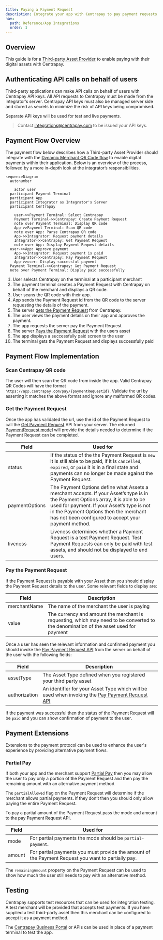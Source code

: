 ```yaml
---
title: Paying a Payment Request
description: Integrate your app with Centrapay to pay payment requests on merchant terminals and POS
nav:
  path: Reference/App Integrations
  order: 1
---
```


## Overview

This guide is for a [Third-party Asset Provider](/guides/integrating-third-party-asset) to enable paying with their
digital assets with Centrapay.

## Authenticating API calls on behalf of users

Third-party applications can make API calls on behalf of users with Centrapay
API keys. All API requests to Centrapay must be made from the integrator’s server.
Centrapay API keys must also be managed server side and stored as secrets to
minimize the risk of API keys being compromised.

Separate API keys will be used for test and live payments.

> Contact integrations@centrapay.com to be issued your API keys.

## Payment Flow Overview

The payment flow below describes how a Third-party Asset Provider should integrate
with the [Dynamic Merchant QR Code flow](/guides/payment-flows#dynamic-merchant-qr-code) to enable digital payments within their
application. Below is an overview of the process, followed by a more in-depth
look at the integrator’s responsibilities.

```mermaid
sequenceDiagram
  autonumber

	actor user
  participant Payment Terminal
  participant App
  participant Integrator as Integrator's Server
  participant Centrapay

	user->>Payment Terminal: Select Centrapay
	Payment Terminal->>Centrapay: Create Payment Request
	note over Payment Terminal: Display QR code
	App->>Payment Terminal: Scan QR code
	note over App: Parse Centrapay QR code
	App->>Integrator: Request payment details
	Integrator->>Centrapay: Get Payment Request
	note over App: Display Payment Request details
  user->>App: Approve payment
	App->>Integrator: Request payment is paid
	Integrator->>Centrapay: Pay Payment Request
	App->>user: Display successful payment
  Payment Terminal->>Centrapay: Get Payment Request
  note over Payment Terminal: Display paid successfully

```

1. User selects Centrapay on the terminal at a participant merchant
2. The payment terminal creates a Payment Request with Centrapay on behalf of the merchant
   and displays a QR code.
3. User scans the QR code with their app.
4. App sends the Payment Request id from the QR code to the server requesting
   the details of the payment.
5. The server [gets the Payment Request](/api/payment-requests#get-a-payment-request)
   from Centrapay.
6. The user views the payment details on their app and approves the payment.
7. The app requests the server pay the Payment Request
8. The server [Pays the Payment Request](/api/payment-requests#pay-a-payment-request)
   with the users asset
9. The app displays a successfully paid screen to the user
10. The terminal gets the Payment Request and displays successfully paid

## Payment Flow Implementation

### Scan Centrapay QR code

The user will then scan the QR code from inside the app. Valid Centrapay QR Codes
will have the format `https://app.centrapay.com/pay/{paymentRequestId}`. Validate
the url by asserting it matches the above format and ignore any malformed QR codes.

### Get the Payment Request

Once the app has validated the url, use the id of the Payment Request to
call the [Get Payment Request](/api/payment-requests#get-a-payment-request)
API from your server. The returned [PaymentRequest model](/api/payment-requests#payment-request)
will provide the details needed to determine if the Payment Request can be completed.

| Field          | Used for                                                                                                                                                                                                                                                                        |
| -------------- | ------------------------------------------------------------------------------------------------------------------------------------------------------------------------------------------------------------------------------------------------------------------------------- |
| status         | If the status of the the Payment Request is `new` it is still able to be paid, if it is `cancelled`, `expired`, or `paid` it is in a final state and payments can no longer be made against the Payment Request.                                                                |
| paymentOptions | The Payment Options define what Assets a merchant accepts. If your Asset’s type is in the Payment Options array, it is able to be used for payment. If your Asset’s type is not in the Payment Options then the merchant has not been configured to accept your payment method. |
| liveness       | Liveness determines whether a Payment Request is a test Payment Request. Test Payment Requests can only be paid with test assets, and should not be displayed to end users.                                                                                                     |

### Pay the Payment Request

If the Payment Request is payable with your Asset then you should display the
Payment Request details to the user. Some relevant fields to display are:

| Field        | Description                                                                                                                         |
| ------------ | ----------------------------------------------------------------------------------------------------------------------------------- |
| merchantName | The name of the merchant the user is paying                                                                                         |
| value        | The currency and amount the merchant is requesting, which may need to be converted to the denomination of the asset used for payment|

Once a user has seen the relevant information and confirmed payment you should invoke the
[Pay Payment Request API](/api/payment-requests#pay-a-payment-request)
from the server on behalf of the user with the following fields:

| Field         | Description                                                                                                                                           |
| ------------- | ----------------------------------------------------------------------------------------------------------------------------------------------------- |
| assetType     | The Asset Type defined when you registered your third party asset                                                                                     |
| authorization | An identifier for your Asset Type which will be used when invoking the [Pay Payment Request API](/guides/integrating-third-party-asset/#pay-endpoint) |

If the payment was successful then the status of the Payment Request will be `paid`
and you can show confirmation of payment to the user.

## Payment Extensions

Extensions to the payment protocol can be used to enhance the user's experience
by providing alternative payment flows.

### Partial Pay

If both your app and the merchant support [Partial Pay](/guides/partial-payment-extension/)
then you may allow the user to pay only a portion of the Payment Request and
then pay the remaining amount with an alternative payment method.

The `partialAllowed` flag on the Payment Request will determine if the merchant
allows partial payments. If they don’t then you should only allow paying the entire
Payment Request.

To pay a partial amount of the Payment Request pass the mode and amount to the pay
Payment Request API.

| Field  | Used for                                                                                           |
| ------ | -------------------------------------------------------------------------------------------------- |
| mode   | For partial payments the mode should be `partial-payment`.                                         |
| amount | For partial payments you must provide the amount of the Payment Request you want to partially pay. |

The `remainingAmount` property on the Payment Request can be used to show how much
the user still needs to pay with an alternative method.

## Testing

Centrapay supports test resources that can be used for integration testing. A test
merchant will be provided that accepts test payments. If you have supplied a
test third-party asset then this merchant can be configured to accept it as a
payment method.

The [Centrapay Business Portal](https://app.centrapay.com/business) or APIs can
be used in place of a payment terminal to test the app.
